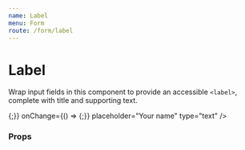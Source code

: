 ```yaml
---
name: Label
menu: Form
route: /form/label
---
```



# Label

Wrap input fields in this component to provide an accessible `<label>`, complete with title and supporting text.

<Playground>
  <Box row align="space-between" maxWidth="500px">
    <Label field="foo" title="Name" supportingText="You have one, right?">
      <RawInput
        maxLength={100}
        name="foo"
        onBlur={() => {;}}
        onChange={() => {;}}
        placeholder="Your name"
        type="text"
      />
    </Label>
  </Box>
</Playground>

### Props

<Props of={Label} />
